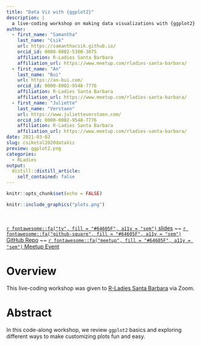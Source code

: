 ```yaml
---
title: "Data Viz with {ggplot2}"
description: |
  a live-coding workshop on making data visualizations with {ggplot2}
author:
  - first_name: "Samantha" 
    last_name: "Csik"
    url: https://samanthacsik.github.io/
    orcid_id: 0000-0002-5300-3075
    affiliation: R-Ladies Santa Barbara
    affiliation_url: https://www.meetup.com/rladies-santa-barbara/
  - first_name: "An" 
    last_name: "Bui"
    url: https://an-bui.com/
    orcid_id: 0000-0002-9548-7776
    affiliation: R-Ladies Santa Barbara
    affiliation_url: https://www.meetup.com/rladies-santa-barbara/
  - first_name: "Juliette" 
    last_name: "Verstaen"
    url: https://www.julietteverstaen.com/
    orcid_id: 0000-0002-9548-7776
    affiliation: R-Ladies Santa Barbara
    affiliation_url: https://www.meetup.com/rladies-santa-barbara/
date: 2021-03-03
slug: csiketal2020dataViz
preview: ggplot2.png
categories:
  - RLadies
output:
  distill::distill_article:
    self_contained: false
---
```


```r
knitr::opts_chunk$set(echo = FALSE)
```

```r
knitr::include_graphics("plots.png")
```

<br>

[`r fontawesome::fa("tv", fill = "#64605F", a11y = "sem")` slides](https://docs.google.com/presentation/d/1sU2H89F5e409WpYilRqYAqu7DdXSAivccEa4y44xZ7c/edit?usp=sharing) ~~ [`r fontawesome::fa("github-square", fill = "#64605F", a11y = "sem")` GitHub Repo](https://github.com/j-verstaen/RLadiesSB-Data-Viz-Pt1) ~~ [`r fontawesome::fa("meetup", fill = "#64605F", a11y = "sem")` Meetup Event](https://www.meetup.com/rladies-santa-barbara/events/272478115/)

# Overview

This live-coding workshop was given to [R-Ladies Santa Barbara](https://www.meetup.com/rladies-santa-barbara/) via Zoom.

# Abstract 

In this code-along workshop, we review `ggplot2` basics and exploring different ways to make customizing plots fun and easy.

